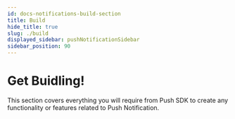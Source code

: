 ```yaml
---
id: docs-notifications-build-section
title: Build
hide_title: true
slug: ./build
displayed_sidebar: pushNotificationSidebar
sidebar_position: 90
---
```


# Get Buidling!

This section covers everything you will require from Push SDK to create any functionality or features related to Push Notification.

<head>
  <title>Build section | Push Notifications | Push Documentation</title>
</head>


<DocCardList />
